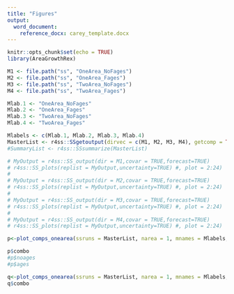 ```yaml
---
title: "Figures"
output: 
  word_document:
    reference_docx: carey_template.docx
---
```


```r
knitr::opts_chunk$set(echo = TRUE)
library(AreaGrowthRex)
```

```r
M1 <- file.path("ss", "OneArea_NoFages")
M2 <- file.path("ss", "OneArea_Fages")
M3 <- file.path("ss", "TwoArea_NoFages")
M4 <- file.path("ss", "TwoArea_Fages")

Mlab.1 <- "OneArea_NoFages"
Mlab.2 <- "OneArea_Fages"
Mlab.3 <- "TwoArea_NoFages"
Mlab.4 <- "TwoArea_Fages"

Mlabels <- c(Mlab.1, Mlab.2, Mlab.3, Mlab.4)
MasterList <- r4ss::SSgetoutput(dirvec = c(M1, M2, M3, M4), getcomp = TRUE, getcovar = TRUE)
#SummaryList <- r4ss::SSsummarize(MasterList)
```

```r
# MyOutput = r4ss::SS_output(dir = M1,covar = TRUE,forecast=TRUE)
# r4ss::SS_plots(replist = MyOutput,uncertainty=TRUE) #, plot = 2:24) 
# 
# MyOutput = r4ss::SS_output(dir = M2,covar = TRUE,forecast=TRUE)
# r4ss::SS_plots(replist = MyOutput,uncertainty=TRUE) #, plot = 2:24) 
# 
# MyOutput = r4ss::SS_output(dir = M3,covar = TRUE,forecast=TRUE)
# r4ss::SS_plots(replist = MyOutput,uncertainty=TRUE) #, plot = 2:24) 
# 
# MyOutput = r4ss::SS_output(dir = M4,covar = TRUE,forecast=TRUE)
# r4ss::SS_plots(replist = MyOutput,uncertainty=TRUE) #, plot = 2:24) 
```

```r
p<-plot_comps_onearea(ssruns = MasterList, narea = 1, mnames = Mlabels,comptype = "length", saveplots = TRUE)

p$combo
#p$noages
#p$ages
```


```r
q<-plot_comps_onearea(ssruns = MasterList, narea = 1, mnames = Mlabels,comptype = "age")
q$combo
```


